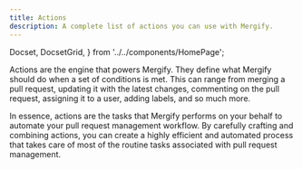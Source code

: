 ```yaml
---
title: Actions
description: A complete list of actions you can use with Mergify.
---
```


  Docset,
  DocsetGrid,
} from '../../components/HomePage';

Actions are the engine that powers Mergify. They define what Mergify should do
when a set of conditions is met. This can range from merging a pull request,
updating it with the latest changes, commenting on the pull request, assigning
it to a user, adding labels, and so much more.

In essence, actions are the tasks that Mergify performs on your behalf to
automate your pull request management workflow. By carefully crafting and
combining actions, you can create a highly efficient and automated process
that takes care of most of the routine tasks associated with pull request
management.

<DocsetGrid>
  <Docset
    title="Assign"
    description="Assign a pull request to a user."
    path="/actions/assign"
  />
  <Docset
    title="Backport"
    description="Copy a pull request to another branch once it is merged."
    path="/actions/backport"
  />
  <Docset
    title="Close"
    description="Close a pull request."
    path="/actions/close"
  />
</DocsetGrid>

<DocsetGrid>
  <Docset
    title="Comment"
    description="Comment a pull request."
    path="/actions/comment"
  />
  <Docset
    title="Delete Head Branch"
    description="Delete pull request head branch."
    path="/actions/delete_head_branch"
  />
  <Docset
    title="Dismiss Reviews"
    description="Dismiss previous reviews on a pull request."
    path="/actions/dismiss_reviews"
  />
</DocsetGrid>

<DocsetGrid>
  <Docset
    title="Edit"
    description="Edit pull request body, title or draft state."
    path="/actions/edit"
  />
  <Docset
    title="Label"
    description="Add, remove or toggle label on a pull request."
    path="/actions/label"
  />
  <Docset
    title="Merge"
    description="Automate the merging of your pull requests."
    path="/actions/merge"
  />
</DocsetGrid>

<DocsetGrid>
  <Docset
    title="Post Check"
    description="Create a check-run on a pull request."
    path="/actions/post_check"
  />
  <Docset
    title="Rebase"
    description="Rebase the pull request on top of its base branch."
    path="/actions/rebase"
  />
  <Docset
    title="Request Reviews"
    description="Request reviews from specific users or teams."
    path="/actions/request_reviews"
  />
</DocsetGrid>

<DocsetGrid>
  <Docset
    title="Review"
    description="Automate reviews for your pull requests with customizable comments and review types."
    path="/actions/review"
  />
  <Docset
    title="Update"
    description="Update the pull request branch with its base branch."
    path="/actions/update"
  />
</DocsetGrid>
